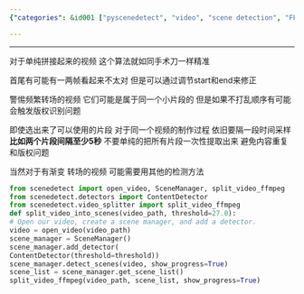 ```yaml
---
{"categories": &id001 ["pyscenedetect", "video", "scene detection", "FFmpeg", "splicing", "video gradients", "code snippet"], "category": "Video Editing", "date": "2022-09-12 12:56:17", "description": "The pydantic schema can be used to describe a class in Python. In this case, the &grave;Description&grave; class is defined as a base model. The summary provided describes the purpose and functionality of the &grave;pyscenedetect&grave; library, which assists with dynamically detecting scenes in videos while accounting for possible issues like splicing and video gradients. A code snippet demonstrating how to use this library and FFmpeg to identify and segment a video into scenes is also provided.", "tags": *id001, "title": "use pyscenedetect dynamically in program"}

---
```


------

对于单纯拼接起来的视频 这个算法就如同手术刀一样精准

首尾有可能有一两帧看起来不太对 但是可以通过调节start和end来修正

警惕频繁转场的视频 它们可能是属于同一个小片段的 但是如果不打乱顺序有可能会触发版权识别问题

即使选出来了可以使用的片段 对于同一个视频的制作过程 依旧要隔一段时间采样 **比如两个片段间隔至少5秒** 不要单纯的把所有片段一次性提取出来 避免内容重复和版权问题

当然对于有渐变 转场的视频 可能需要用其他的检测方法
```python
from scenedetect import open_video, SceneManager, split_video_ffmpeg
from scenedetect.detectors import ContentDetector
from scenedetect.video_splitter import split_video_ffmpeg
def split_video_into_scenes(video_path, threshold=27.0):
# Open our video, create a scene manager, and add a detector.
video = open_video(video_path)
scene_manager = SceneManager()
scene_manager.add_detector(
ContentDetector(threshold=threshold))
scene_manager.detect_scenes(video, show_progress=True)
scene_list = scene_manager.get_scene_list()
split_video_ffmpeg(video_path, scene_list, show_progress=True)

```

